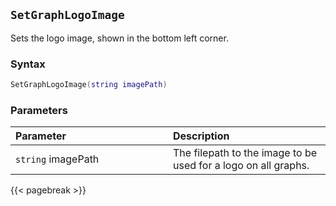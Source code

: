 ## `SetGraphLogoImage`

Sets the logo image, shown in the bottom left corner.

### Syntax {-}

``` .lua
SetGraphLogoImage(string imagePath)
```

### Parameters {-}

**Parameter** | **Description**
| :-- | :-- |
`string` imagePath | The filepath to the image to be used for a logo on all graphs.

{{< pagebreak >}}